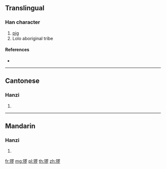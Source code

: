 {{also|玀}}
==Translingual==

===Han character===
{{Han char|rn=94|rad=犬|as=08|sn=11|four=|canj=KHWLN}}

# [[pig]]
# Lolo aboriginal tribe

====References====
* {{Han ref|kx=0714.051|hdz=21353.080|uh=7321|ud=29473}}

----

==Cantonese==

===Hanzi===
{{yue-hanzi|jyut=|y=lo4|tra=玀}}

# {{defn|lang=yue|sort=犬08}}

----

==Mandarin==

===Hanzi===
{{cmn-hanzi|tra=玀|pin=[[luó]] ([[luo2]]), [[wèi]] ([[wei4]])|wg=lo<sup>2</sup>, wei<sup>4</sup>}}

# {{defn|lang=cmn|sort=犬08}}

[[fr:猡]]
[[mg:猡]]
[[pl:猡]]
[[th:猡]]
[[zh:猡]]